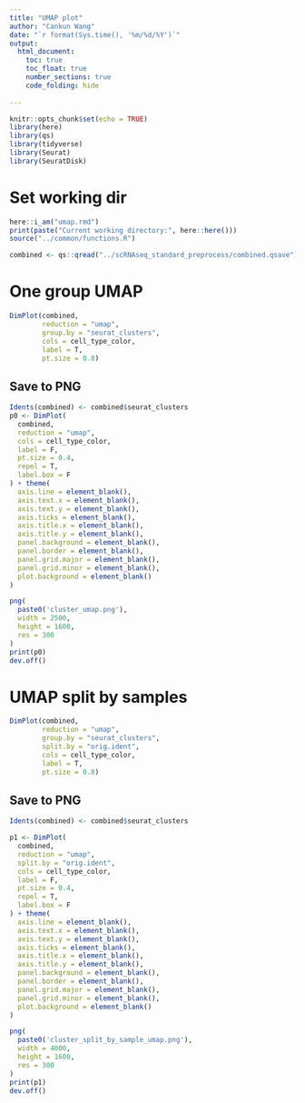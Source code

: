```yaml
---
title: "UMAP plot"
author: "Cankun Wang"
date: "`r format(Sys.time(), '%m/%d/%Y')`"
output: 
  html_document:
    toc: true
    toc_float: true
    number_sections: true
    code_folding: hide
    
---
```


```r
knitr::opts_chunk$set(echo = TRUE)
library(here)
library(qs)
library(tidyverse)
library(Seurat)
library(SeuratDisk)
```


# Set working dir

```r

here::i_am("umap.rmd")
print(paste("Current working directory:", here::here()))
source("../common/functions.R")

```

```r
combined <- qs::qread("../scRNAseq_standard_preprocess/combined.qsave")

```

# One group UMAP 

```r

DimPlot(combined,
        reduction = "umap",
        group.by = "seurat_clusters",
        cols = cell_type_color,
        label = T,
        pt.size = 0.8)

```

## Save to PNG 

```r

Idents(combined) <- combined$seurat_clusters
p0 <- DimPlot(
  combined,
  reduction = "umap",
  cols = cell_type_color,
  label = F,
  pt.size = 0.4,
  repel = T,
  label.box = F
) + theme(
  axis.line = element_blank(),
  axis.text.x = element_blank(),
  axis.text.y = element_blank(),
  axis.ticks = element_blank(),
  axis.title.x = element_blank(),
  axis.title.y = element_blank(),
  panel.background = element_blank(),
  panel.border = element_blank(),
  panel.grid.major = element_blank(),
  panel.grid.minor = element_blank(),
  plot.background = element_blank()
)

png(
  paste0('cluster_umap.png'),
  width = 2500,
  height = 1600,
  res = 300
)
print(p0)
dev.off()

```

# UMAP split by samples

```r

DimPlot(combined,
        reduction = "umap",
        group.by = "seurat_clusters",
        split.by = "orig.ident",
        cols = cell_type_color,
        label = T,
        pt.size = 0.8)

```

## Save to PNG 

```r

Idents(combined) <- combined$seurat_clusters

p1 <- DimPlot(
  combined,
  reduction = "umap",
  split.by = "orig.ident",
  cols = cell_type_color,
  label = F,
  pt.size = 0.4,
  repel = T,
  label.box = F
) + theme(
  axis.line = element_blank(),
  axis.text.x = element_blank(),
  axis.text.y = element_blank(),
  axis.ticks = element_blank(),
  axis.title.x = element_blank(),
  axis.title.y = element_blank(),
  panel.background = element_blank(),
  panel.border = element_blank(),
  panel.grid.major = element_blank(),
  panel.grid.minor = element_blank(),
  plot.background = element_blank()
)

png(
  paste0('cluster_split_by_sample_umap.png'),
  width = 4000,
  height = 1600,
  res = 300
)
print(p1)
dev.off()

```
